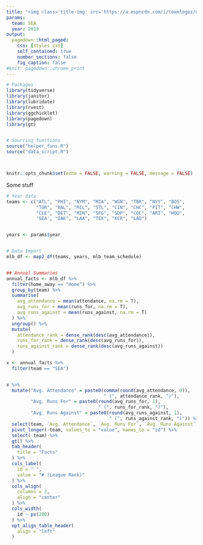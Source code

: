 ```yaml
---
title: "<img class='title-img' src='https://a.espncdn.com/i/teamlogos/mlb/500/sea.png' > `r params$year` `r params$team` Report"
params:
  team: SEA
  year: 2019
output:
  pagedown::html_paged:
    css: [styles.css]
    self_contained: true
    number_sections: false
    fig_caption: false
#knit: pagedown::chrome_print
---
```


```r
# Packages
library(tidyverse)
library(janitor)
library(lubridate)
library(rvest)
library(ggchicklet)
library(pagedown)
library(gt)


# Sourcing functions
source("helper_funs.R")
source("data_script.R")



knitr::opts_chunk$set(echo = FALSE, warning = FALSE, message = FALSE)
```


Some stuff



```r

# Year data
teams <- c("ATL", "PHI", "NYM", "MIA", "WSN", "TBR", "NYY", "BOS",
           "TOR", "BAL", "MIL", "STL", "CIN", "CHC", "PIT", "CHW",
           "CLE", "DET", "MIN", "SFG", "SDP", "COL", "ARI", "HOU",
           'SEA', "OAK", "LAA", "TEX", "KCR", "LAD")


years <- params$year


# Data Import
mlb_df <- map2_df(teams, years, mlb_team_schedule)


## Annual Summaries
annual_facts <- mlb_df %>% 
  filter(home_away == "Home") %>% 
  group_by(team) %>% 
  summarise(
    avg_attendance = mean(attendance, na.rm = T),
    avg_runs_for = mean(runs_for, na.rm = T),
    avg_runs_against = mean(runs_against, na.rm = T)
  ) %>% 
  ungroup() %>% 
  mutate(
    attendance_rank = dense_rank(desc(avg_attendance)),
    runs_for_rank = dense_rank(desc(avg_runs_for)),
    runs_against_rank = dense_rank(desc(avg_runs_against))
  )
```


```r
x <- annual_facts %>% 
  filter(team == "SEA")


x %>% 
  mutate("Avg. Attendance" = paste0(comma(round(avg_attendance, 0)), 
                                    " (", attendance_rank, ")"),
         "Avg. Runs For" = paste0(round(avg_runs_for, 1),
                                  " (", runs_for_rank, ")"),
         "Avg. Runs Against" = paste0(round(avg_runs_against, 1),
                                      " (", runs_against_rank, ")")) %>% 
  select(team, `Avg. Attendance`, `Avg. Runs For`, `Avg. Runs Against`)  %>% 
  pivot_longer(-team, values_to = "value", names_to = "id") %>% 
  select(-team) %>% 
  gt() %>% 
  tab_header(
    title = "Facts"
  ) %>% 
  cols_label(
    id = " ",
    value = "# (League Rank)"
  ) %>% 
  cols_align(
    columns = 2,
    align = "center"
  ) %>% 
  cols_width(
    id ~ px(200)
  ) %>% 
  opt_align_table_header(
    align = "left"
  )

```






